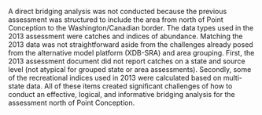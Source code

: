 A direct bridging analysis was not conducted because the previous assessment was structured to include the area from north of Point Conception to the Washington/Canadian border. The data types used in the 2013 assessment were catches and indices of abundance.  Matching the 2013 data was not straightforward aside from the challenges already posed from the alternative model platform (XDB-SRA) and area grouping. First, the 2013 assessment document did not report catches on a state and source level (not atypical for grouped state or area assessments). Secondly, some of the  recreational indices used in 2013 were calculated based on multi-state data. All of these items created significant challenges of how to conduct an effective, logical, and informative bridging analysis for the assessment north of Point Conception.  